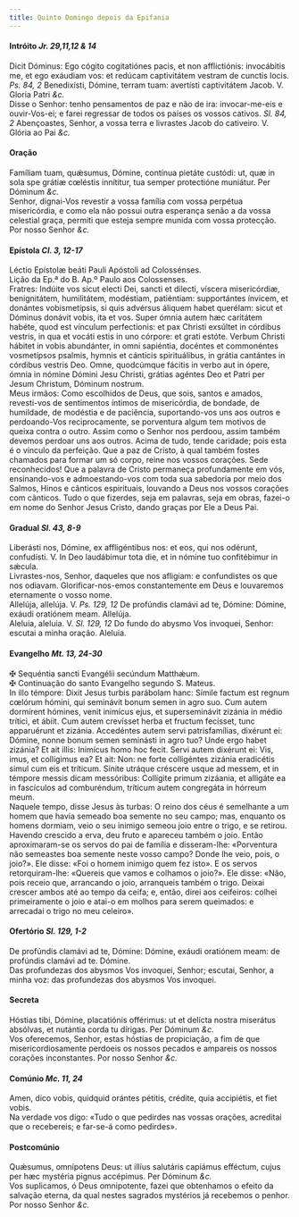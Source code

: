 ```yaml
---
title: Quinto Domingo depois da Epifania
---
```



<h4 class="text-center">Intróito <em>Jr. 29,11,12 & 14</em></h4>
<div class="container-fluid">
<div class="row">
<div class="col-6 dropcaps text-justify">
Dicit Dóminus: Ego cógito cogitatiónes pacis, et non afflictiónis: invocábitis me, et ego exáudiam vos: et redúcam captivitátem vestram de cunctis locis. <em>Ps. 84, 2</em> Benedixísti, Dómine, terram tuam: avertísti captivitátem Jacob.
V. Gloria Patri <em>&c.</em>
</div>
<div class="col-6 dropcaps text-justify">
Disse o Senhor: tenho pensamentos de paz e não de ira: invocar-me-eis e ouvir-Vos-ei; e farei regressar de todos os países os vossos cativos. <em>Sl. 84, 2</em> Abençoastes, Senhor, a vossa terra e livrastes Jacob do cativeiro.
V. Glória ao Pai <em>&c.</em>
</div>
</div>
</div>

<h4 class="text-center">Oração</h4>
<div class="container-fluid">
<div class="row">
<div class="col-6 dropcaps text-justify">
Famíliam tuam, quǽsumus, Dómine, contínua pietáte custódi: ut, quæ in sola spe grátiæ cœléstis innítitur, tua semper protectióne muniátur. Per Dóminum <em>&c.</em>
</div>
<div class="col-6 dropcaps text-justify">
Senhor, dignai-Vos revestir a vossa família com vossa perpétua misericórdia, e como ela não possui outra esperança senão a da vossa celestial graça, permiti que esteja sempre munida com vossa protecção. Por nosso Senhor <em>&c.</em>
</div>
</div>
</div>

<h4 class="text-center">Epístola <em>Cl. 3, 12-17</em></h4>
<div class="container-fluid">
<div class="row">
<div class="col-6 text-justify">
Léctio Epístolæ beáti Pauli Apóstoli ad Colossénses.
</div>
<div class="col-6 text-justify">
Lição da Ep.ª do B. Ap.º Paulo aos Colossenses.
</div>
<div class="col-6 dropcaps text-justify">
Fratres: Indúite vos sicut electi Dei, sancti et dilecti, víscera misericórdiæ, benignitátem, humilitátem, modéstiam, patiéntiam: supportántes ínvicem, et donántes vobismetípsis, si quis advérsus áliquem habet querélam: sicut et Dóminus donávit vobis, ita et vos. Super ómnia autem hæc caritátem habéte, quod est vínculum perfectionis: et pax Christi exsúltet in córdibus vestris, in qua et vocáti estis in uno córpore: et grati estóte. Verbum Christi hábitet in vobis abundánter, in omni sapiéntia, docéntes et commonéntes vosmetípsos psalmis, hymnis et cánticis spirituálibus, in grátia cantántes in córdibus vestris Deo. Omne, quodcúmque fácitis in verbo aut in ópere, ómnia in nómine Dómini Jesu Christi, grátias agéntes Deo et Patri per Jesum Christum, Dóminum nostrum.
</div>
<div class="col-6 dropcaps text-justify">
Meus irmãos: Como escolhidos de Deus, que sois, santos e amados, revesti-vos de sentimentos íntimos de misericórdia, de bondade, de humildade, de modéstia e de paciência, suportando-vos uns aos outros e perdoando-Vos reciprocamente, se porventura algum tem motivos de queixa contra o outro. Assim como o Senhor nos perdoou, assim também devemos perdoar uns aos outros. Acima de tudo, tende caridade; pois esta é o vínculo da perfeição. Que a paz de Cristo, à qual também fostes chamados para formar um só corpo, reine nos vossos corações. Sede reconhecidos! Que a palavra de Cristo permaneça profundamente em vós, ensinando-vos e admoestando-vos com toda sua sabedoria por meio dos Salmos, Hinos e cânticos espirituais, louvando a Deus nos vossos corações com cânticos. Tudo o que fizerdes, seja em palavras, seja em obras, fazei-o em nome do Senhor Jesus Cristo, dando graças por Ele a Deus Pai.
</div>
</div>
</div>

<h4 class="text-center">Gradual <em>Sl. 43, 8-9</em></h4>
<div class="container-fluid">
<div class="row">
<div class="col-6 dropcaps text-justify">
Liberásti nos, Dómine, ex affligéntibus nos: et eos, qui nos odérunt, confudísti. V. In Deo laudábimur tota die, et in nómine tuo confitébimur in sǽcula.
</div>
<div class="col-6 dropcaps text-justify">
Livrastes-nos, Senhor, daqueles que nos afligiam: e confundistes os que nos odiavam. Glorificar-nos-emos constantemente em Deus e louvaremos eternamente o vosso nome.
</div>
<div class="col-6 text-justify">
Allelúja, allelúja. V. <em>Ps. 129, 12</em> De profúndis clamávi ad te, Dómine: Dómine, exáudi oratiónem meam. Allelúja.
</div>
<div class="col-6 text-justify">
Aleluia, aleluia. V. <em>Sl. 129, 12</em> Do fundo do abysmo Vos invoquei, Senhor: escutai a minha oração. Aleluia.
</div>
</div>
</div>

<h4 class="text-center">Evangelho <em>Mt. 13, 24-30</em></h4>
<div class="container-fluid">
<div class="row">
<div class="col-6 text-justify">
<span class="text-danger">&#10016;</span> Sequéntia sancti Evangélii secúndum Matthǽum.
</div>
<div class="col-6 text-justify">
<span class="text-danger">&#10016;</span> Continuação do santo Evangelho segundo S. Mateus.
</div>
<div class="col-6 dropcaps text-justify">
In illo témpore: Dixit Jesus turbis parábolam hanc: Símile factum est regnum cœlórum hómini, qui seminávit bonum semen in agro suo. Cum autem dormírent hómines, venit inimícus ejus, et superseminávit zizánia in médio trítici, et ábiit. Cum autem crevísset herba et fructum fecísset, tunc apparuérunt et zizánia. Accedéntes autem servi patrisfamílias, dixérunt ei: Dómine, nonne bonum semen seminásti in agro tuo? Unde ergo habet zizánia? Et ait illis: Inimícus homo hoc fecit. Servi autem dixérunt ei: Vis, imus, et collígimus ea? Et ait: Non: ne forte colligéntes zizánia eradicétis simul cum eis et tríticum. Sínite utráque créscere usque ad messem, et in témpore messis dicam messóribus: Collígite primum zizáania, et alligáte ea in fascículos ad comburéndum, tríticum autem congregáta in hórreum meum.
</div>
<div class="col-6 dropcaps text-justify">
Naquele tempo, disse Jesus às turbas: O reino dos céus é semelhante a um homem que havia semeado boa semente no seu campo; mas, enquanto os homens dormiam, veio o seu inimigo semeou joio entre o trigo, e se retirou. Havendo crescido a erva, deu fruto e apareceu também o joio. Então aproximaram-se os servos do pai de família e disseram-lhe: «Porventura não semeastes boa semente neste vosso campo? Donde lhe veio, pois, o joio?». Ele disse: «Foi o homem inimigo quem fez isto». E os servos retorquiram-lhe: «Quereis que vamos e colhamos o joio?». Ele disse: «Não, pois receio que, arrancando o joio, arranqueis também o trigo. Deixai crescer ambos até ao tempo da ceifa; e, então, direi aos ceifeiros: colhei primeiramente o joio e atai-o em molhos para serem queimados: e arrecadai o trigo no meu celeiro».
</div>
</div>
</div>

<h4 class="text-center">Ofertório <em>Sl. 129, 1-2</em></h4>
<div class="container-fluid">
<div class="row">
<div class="col-6 dropcaps text-justify">
De profúndis clamávi ad te, Dómine: Dómine, exáudi oratiónem meam: de profúndis clamávi ad te. Dómine.
</div>
<div class="col-6 dropcaps text-justify">
Das profundezas dos abysmos Vos invoquei, Senhor; escutai, Senhor, a minha voz: das profundezas dos abysmos Vos invoquei.
</div>
</div>
</div>

<h4 class="text-center">Secreta</h4>
<div class="container-fluid">
<div class="row">
<div class="col-6 dropcaps text-justify">
Hóstias tibi, Dómine, placatiónis offérimus: ut et delícta nostra miserátus absólvas, et nutántia corda tu dírigas. Per Dóminum <em>&c.</em>
</div>
<div class="col-6 dropcaps text-justify">
Vos oferecemos, Senhor, estas hóstias de propiciação, a fim de que misericordiosamente perdoeis os nossos pecados e ampareis os nossos corações inconstantes. Por nosso Senhor <em>&c.</em>
</div>
</div>
</div>

<h4 class="text-center">Comúnio <em>Mc. 11, 24</em></h4>
<div class="container-fluid">
<div class="row">
<div class="col-6 dropcaps text-justify">
Amen, dico vobis, quidquid orántes pétitis, crédite, quia accipiétis, et fiet vobis.
</div>
<div class="col-6 dropcaps text-justify">
Na verdade vos digo: «Tudo o que pedirdes nas vossas orações, acreditai que o recebereis; e far-se-á como pedirdes».
</div>
</div>
</div>

<h4 class="text-center">Postcomúnio</h4>
<div class="container-fluid">
<div class="row">
<div class="col-6 dropcaps text-justify">
Quǽsumus, omnípotens Deus: ut illíus salutáris capiámus efféctum, cujus per hæc mystéria pignus accépimus. Per Dóminum <em>&c.</em>
</div>
<div class="col-6 dropcaps text-justify">
Vos suplicamos, ó Deus omnipotente, fazei que obtenhamos o efeito da salvação eterna, da qual nestes sagrados mystérios já recebemos o penhor. Por nosso Senhor <em>&c.</em>
</div>
</div>
</div>
